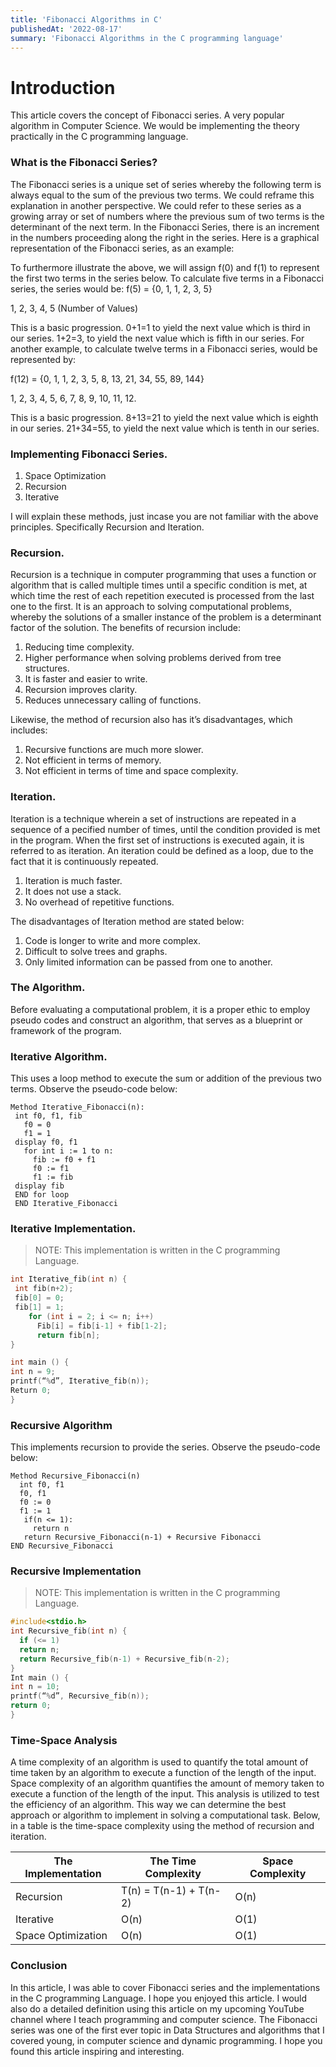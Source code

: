 ```yaml
---
title: 'Fibonacci Algorithms in C'
publishedAt: '2022-08-17'
summary: 'Fibonacci Algorithms in the C programming language'
---
```


# Introduction

This article covers the concept of Fibonacci series. A very popular algorithm in Computer Science. We would be implementing the theory practically in the C programming language.

### What is the Fibonacci Series?

The Fibonacci series is a unique set of series whereby the following term is always equal
to the sum of the previous two terms. We could reframe this explanation in another
perspective. We could refer to these series as a growing array or set of numbers where
the previous sum of two terms is the determinant of the next term. In the Fibonacci
Series, there is an increment in the numbers proceeding along the right in the series.
Here is a graphical representation of the Fibonacci series, as an example:

To furthermore illustrate the above, we will assign f(0) and f(1) to represent the first two
terms in the series below. To calculate five terms in a Fibonacci series, the series would
be:
f(5) = {0, 1, 1, 2, 3, 5}

1, 2, 3, 4, 5
(Number of Values)

This is a basic progression. 0+1=1 to yield the next value which is third in our
series. 1+2=3, to yield the next value which is fifth in our series. For another
example, to calculate twelve terms in a Fibonacci series, would be represented by:

f(12) = {0, 1, 1, 2, 3, 5, 8, 13, 21, 34, 55, 89, 144}

1, 2, 3, 4, 5, 6, 7, 8, 9, 10, 11, 12.

This is a basic progression. 8+13=21 to yield the next value which is eighth in our
series. 21+34=55, to yield the next value which is tenth in our series.

### Implementing Fibonacci Series.

1. Space Optimization
2. Recursion
3. Iterative

I will explain these methods, just incase you are not familiar with the above principles.
Specifically Recursion and Iteration.

### Recursion.

Recursion is a technique in computer programming that uses a function or algorithm
that is called multiple times until a specific condition is met, at which time the rest of
each repetition executed is processed from the last one to the first. It is an approach to
solving computational problems, whereby the solutions of a smaller instance of the
problem is a determinant factor of the solution. The benefits of recursion include:

1. Reducing time complexity.
2. Higher performance when solving problems derived from tree structures.
3. It is faster and easier to write.
4. Recursion improves clarity.
5. Reduces unnecessary calling of functions.

Likewise, the method of recursion also has it’s disadvantages, which includes:

1. Recursive functions are much more slower.
2. Not efficient in terms of memory.
3. Not efficient in terms of time and space complexity.

### Iteration.

Iteration is a technique wherein a set of instructions are repeated in a sequence of a
pecified number of times, until the condition provided is met in the program. When
the first set of instructions is executed again, it is referred to as iteration. An iteration
could be defined as a loop, due to the fact that it is continuously repeated.

1. Iteration is much faster.
2. It does not use a stack.
3. No overhead of repetitive functions.

The disadvantages of Iteration method are stated below:

1. Code is longer to write and more complex.
2. Difficult to solve trees and graphs.
3. Only limited information can be passed from one to another.

### The Algorithm.

Before evaluating a computational problem, it is a proper ethic to employ pseudo codes
and construct an algorithm, that serves as a blueprint or framework of the program.

### Iterative Algorithm.

This uses a loop method to execute the sum or addition of the previous two terms.
Observe the pseudo-code below:

```code
Method Iterative_Fibonacci(n):
 int f0, f1, fib
   f0 = 0
   f1 = 1
 display f0, f1
   for int i := 1 to n:
     fib := f0 + f1
     f0 := f1
     f1 := fib
 display fib
 END for loop
 END Iterative_Fibonacci
```

### Iterative Implementation.

> NOTE: This implementation is written in the C programming Language.

```c
int Iterative_fib(int n) {
 int fib(n+2);
 fib[0] = 0;
 fib[1] = 1;
    for (int i = 2; i <= n; i++)
      Fib[i] = fib[i-1] + fib[1-2];
      return fib[n];
}

int main () {
int n = 9;
printf(“%d”, Iterative_fib(n));
Return 0;
}
```

### Recursive Algorithm

This implements recursion to provide the series. Observe the pseudo-code below:

```code
Method Recursive_Fibonacci(n)
  int f0, f1
  f0, f1
  f0 := 0
  f1 := 1
   if(n <= 1):
     return n
   return Recursive_Fibonacci(n-1) + Recursive Fibonacci
END Recursive_Fibonacci
```

### Recursive Implementation

> NOTE: This implementation is written in the C programming Language.

```c
#include<stdio.h>
int Recursive_fib(int n) {
  if (<= 1)
  return n;
  return Recursive_fib(n-1) + Recursive_fib(n-2);
}
Int main () {
int n = 10;
printf(“%d”, Recursive_fib(n));
return 0;
}
```

### Time-Space Analysis

A time complexity of an algorithm is used to quantify the total amount of time taken by
an algorithm to execute a function of the length of the input. Space complexity of an
algorithm quantifies the amount of memory taken to execute a function of the length of
the input. This analysis is utilized to test the efficiency of an algorithm. This way we can
determine the best approach or algorithm to implement in solving a computational task.
Below, in a table is the time-space complexity using the method of recursion and
iteration.

| The Implementation | The Time Complexity    | Space Complexity |
| ------------------ | ---------------------- | ---------------- |
| Recursion          | T(n) = T(n-1) + T(n-2) | O(n)             |
| Iterative          | O(n)                   | O(1)             |
| Space Optimization | O(n)                   | O(1)             |

### Conclusion

In this article, I was able to cover Fibonacci series and the implementations in the C
programming Language. I hope you enjoyed this article. I would also do a detailed
definition using this article on my upcoming YouTube channel where I teach
programming and computer science. The Fibonacci series was one of the first ever topic
in Data Structures and algorithms that I covered young, in computer science and
dynamic programming. I hope you found this article inspiring and interesting.
